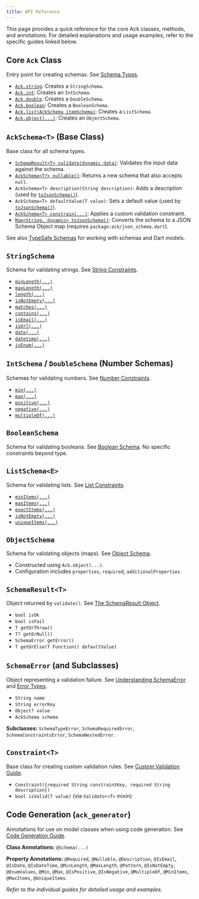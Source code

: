 ```yaml
---
title: API Reference
---
```


This page provides a quick reference for the core Ack classes, methods, and annotations. For detailed explanations and usage examples, refer to the specific guides linked below.

## Core `Ack` Class

Entry point for creating schemas. See [Schema Types](../core-concepts/schemas.mdx).

- [`Ack.string`](../core-concepts/schemas.mdx#string-schema): Creates a `StringSchema`.
- [`Ack.int`](../core-concepts/schemas.mdx#number-schemas): Creates an `IntSchema`.
- [`Ack.double`](../core-concepts/schemas.mdx#number-schemas): Creates a `DoubleSchema`.
- [`Ack.boolean`](../core-concepts/schemas.mdx#boolean-schema): Creates a `BooleanSchema`.
- [`Ack.list(AckSchema itemSchema)`](../core-concepts/schemas.mdx#list-schema): Creates a `ListSchema`.
- [`Ack.object(...)`](../core-concepts/schemas.mdx#object-schema): Creates an `ObjectSchema`.

## `AckSchema<T>` (Base Class)

Base class for all schema types.

- [`SchemaResult<T> validate(dynamic data)`](../core-concepts/error-handling.mdx#the-schemaresult-object): Validates the input data against the schema.
- [`AckSchema<T?> nullable()`](../core-concepts/schemas.mdx#making-schemas-nullable): Returns a new schema that also accepts `null`.
- `AckSchema<T> description(String description)`: Adds a description (used by [`toJsonSchema()`](../guides/json-schema-integration.mdx)).
- `AckSchema<T> defaultValue(T value)`: Sets a default value (used by [`toJsonSchema()`](../guides/json-schema-integration.mdx)).
- [`AckSchema<T> constrain(...)`](../guides/custom-validation.mdx#applying-custom-constraints): Applies a custom validation constraint.
- [`Map<String, dynamic> toJsonSchema()`](../guides/json-schema-integration.mdx#generating-json-schemas): Converts the schema to a JSON Schema Object map (requires `package:ack/json_schema.dart`).

See also [TypeSafe Schemas](../core-concepts/typesafe-schemas.mdx) for working with schemas and Dart models.

## `StringSchema`

Schema for validating strings. See [String Constraints](../core-concepts/validation.mdx#string-constraints).

- [`minLength(...)`](../core-concepts/validation.mdx#minlengthint-min)
- [`maxLength(...)`](../core-concepts/validation.mdx#maxlengthint-max)
- [`length(...)`](../core-concepts/validation.mdx#lengthint-exactlength)
- [`isNotEmpty(...)`](../core-concepts/validation.mdx#isnotempty)
- [`matches(...)`](../core-concepts/validation.mdx#matchesstring-pattern-string-example)
- [`contains(...)`](../core-concepts/validation.mdx#containsstring-pattern-string-example)
- [`isEmail(...)`](../core-concepts/validation.mdx#isemail)
- [`isUrl(...)`](../core-concepts/validation.mdx#isurl)
- [`date(...)`](../core-concepts/validation.mdx#date)
- [`datetime(...)`](../core-concepts/validation.mdx#datetime)
- [`isEnum(...)`](../core-concepts/validation.mdx#isenumliststring-allowedvalues)

## `IntSchema` / `DoubleSchema` (Number Schemas)

Schemas for validating numbers. See [Number Constraints](../core-concepts/validation.mdx#number-constraints-int-and-double).

- [`min(...)`](../core-concepts/validation.mdx#minnum-limit--bool-exclusive--false)
- [`max(...)`](../core-concepts/validation.mdx#maxnum-limit--bool-exclusive--false)
- [`positive(...)`](../core-concepts/validation.mdx#positive)
- [`negative(...)`](../core-concepts/validation.mdx#negative)
- [`multipleOf(...)`](../core-concepts/validation.mdx#multipleofnum-factor)

## `BooleanSchema`

Schema for validating booleans. See [Boolean Schema](../core-concepts/schemas.mdx#boolean-schema). No specific constraints beyond type.

## `ListSchema<E>`

Schema for validating lists. See [List Constraints](../core-concepts/validation.mdx#list-constraints).

- [`minItems(...)`](../core-concepts/validation.mdx#minitemsint-min)
- [`maxItems(...)`](../core-concepts/validation.mdx#maxitemsint-max)
- [`exactItems(...)`](../core-concepts/validation.mdx#exactitemsint-count)
- [`isNotEmpty(...)`](../core-concepts/validation.mdx#isnotempty-1)
- [`uniqueItems(...)`](../core-concepts/validation.mdx#uniqueitems)

## `ObjectSchema`

Schema for validating objects (maps). See [Object Schema](../core-concepts/schemas.mdx#object-schema).

- Constructed using `Ack.object(...)`.
- Configuration includes `properties`, `required`, `additionalProperties`.

## `SchemaResult<T>`

Object returned by `validate()`. See [The SchemaResult Object](../core-concepts/error-handling.mdx#the-schemaresult-object).

- `bool isOk`
- `bool isFail`
- `T getOrThrow()`
- `T? getOrNull()`
- `SchemaError getError()`
- `T getOrElse(T Function() defaultValue)`

## `SchemaError` (and Subclasses)

Object representing a validation failure. See [Understanding SchemaError](../core-concepts/error-handling.mdx#understanding-schemaerror) and [Error Types](../core-concepts/error-handling.mdx#error-types).

- `String name`
- `String errorKey`
- `Object? value`
- `AckSchema schema`

**Subclasses:** `SchemaTypeError`, `SchemaRequiredError`, `SchemaConstraintsError`, `SchemaNestedError`.

## `Constraint<T>`

Base class for creating custom validation rules. See [Custom Validation Guide](../guides/custom-validation.mdx).

- `Constraint({required String constraintKey, required String description})`
- `bool isValid(T value)` (via `Validator<T>` mixin)

## Code Generation (`ack_generator`)

Annotations for use on model classes when using code generation. See [Code Generation Guide](../guides/code-generation.mdx#available-annotations).

**Class Annotations:** `@Schema(...)`

**Property Annotations:** `@Required`, `@Nullable`, `@Description`, `@IsEmail`, `@IsDate`, `@IsDateTime`, `@MinLength`, `@MaxLength`, `@Pattern`, `@IsNotEmpty`, `@EnumValues`, `@Min`, `@Max`, `@IsPositive`, `@IsNegative`, `@MultipleOf`, `@MinItems`, `@MaxItems`, `@UniqueItems`.

*Refer to the individual guides for detailed usage and examples.*